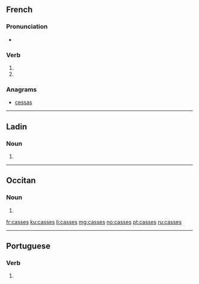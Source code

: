 ==French==

===Pronunciation===
* {{rhymes|as|lang=fr}}

===Verb===
{{fr-verb-form}}

# {{conjugation of|casser||2|s|pres|ind|lang=fr}}
# {{conjugation of|casser||2|s|pres|sub|lang=fr}}

===Anagrams===
* [[cessas#French|cessas]]

----
==Ladin==

===Noun===
{{head|lld|plural}}

# {{plural of|cassa|lang=lld}}
----
==Occitan==

===Noun===
{{head|oc|plural}} {{g|m-p}}

# {{plural of|casse|lang=oc}}

[[fr:casses]]
[[ku:casses]]
[[li:casses]]
[[mg:casses]]
[[no:casses]]
[[pt:casses]]
[[ru:casses]]

----
==Portuguese==

===Verb===
{{pt-verb-form}}
# {{pt-verb-form-of|cassar}}
{{rfc-auto}}